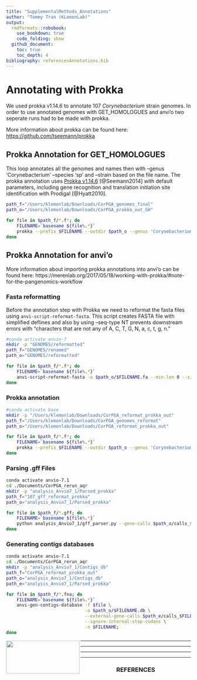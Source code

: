 ```yaml
---
title: "SupplementalMethods_Annotations"
author: "Tommy Tran (KLemonLab)"
output:
  rmdformats::robobook:
    use_bookdown: true
    code_folding: show
  github_document:
    toc: true
    toc_depth: 4
bibliography: referencesAnnotations.bib
---
```


# Annotating with Prokka

We used prokka v1.14.6 to annotate 107 *Corynebacterium* strain genomes. In order to use annotated genomes with GET_HOMOLOGUES and anvi'o two seperate runs had to be made with prokka.

More information about prokka can be found here: <https://github.com/tseemann/prokka>

## Prokka Annotation for GET_HOMOLOGUES

This loop annotates all the genomes and names then with --genus 'Corynebacterium' --species 'sp' and --strain based on the file name. The prokka annotation uses [Prokka v1.14.6](https://github.com/tseemann/prokka/releases/tag/v1.14.6) [@Seemann2014] with default parameters, including gene recognition and translation initiation site identification with Prodigal [@Hyatt2010].

```bash
path_f="/Users/klemonlab/Downloads/CorPGA_genomes_final"
path_o="/Users/klemonlab/Downloads/CorPGA_prokka_out_GH"

for file in $path_f/*.f*; do
    FILENAME=`basename ${file%.*}`
    prokka --prefix $FILENAME --outdir $path_o --genus 'Corynebacterium' --species 'sp' --strain $FILENAME --centre X --compliant --cpus 0 --force $file; 
done
```

## Prokka Annotation for anvi'o

More information about importing prokka annotations into anvi'o can be found here: https://merenlab.org/2017/05/18/working-with-prokka/#note-for-the-pangenomics-workflow

### Fasta reformatting

Before the annotation step with Prokka we need to reformat the fasta files using `anvi-script-reformat-fasta`. This script creates FASTA file with simplified deflines and also by using --seq-type NT prevents downstream errors with "characters that are not any of A, C, T, G, N, a, c, t, g, n."

```bash
#conda activate anvio-7
mkdir -p "GENOMES/reformatted"
path_f="GENOMES/renamed"
path_o="GENOMES/reformatted"

for file in $path_f/*.f*; do
    FILENAME=`basename ${file%.*}`
    anvi-script-reformat-fasta -o $path_o/$FILENAME.fa --min-len 0 --simplify-names $file --seq-type NT; 
done
```

### Prokka annotation

```bash
#conda activate base
mkdir -p "/Users/klemonlab/Downloads/CorPGA_reformat_prokka_out"
path_f="/Users/klemonlab/Downloads/CorPGA_genomes_reformat"
path_o="/Users/klemonlab/Downloads/CorPGA_reformat_prokka_out"

for file in $path_f/*.f*; do
    FILENAME=`basename ${file%.*}`
    prokka --prefix $FILENAME --outdir $path_o --genus 'Corynebacterium' --species 'sp' --strain $FILENAME --cpus 0 --force $file;
done
```

### Parsing .gff Files
```bash
conda activate anvio-7.1
cd ./Documents/CorPGA_rerun_aqr
mkdir -p "analysis_Anvio7_1/Parsed_prokka"
path_f="107_gff_reformat_prokka"
path_o="analysis_Anvio7_1/Parsed_prokka"

for file in $path_f/*.gff; do
    FILENAME=`basename ${file%.*}`
    python analysis_Anvio7_1/gff_parser.py --gene-calls $path_o/calls_$FILENAME.txt --annotation $path_o/annot_$FILENAME.txt $file;
done
```

### Generating contigs databases
```bash
conda activate anvio-7.1
cd ./Documents/CorPGA_rerun_aqr
mkdir -p "analysis_Anvio7_1/Contigs_db"
path_f="CorPGA_reformat_prokka_out"
path_o="analysis_Anvio7_1/Contigs_db"
path_e="analysis_Anvio7_1/Parsed_prokka"

for file in $path_f/*.fna; do
    FILENAME=`basename ${file%.*}`
    anvi-gen-contigs-database -f $file \
                              -o $path_o/$FILENAME.db \
                              --external-gene-calls $path_e/calls_$FILENAME.txt \
                              --ignore-internal-stop-codons \
                              -n $FILENAME;
done
```

<img src="images/Department-of-Molecular-Virology-&amp;-Microbiologyy-Horz-GRAY.png" align="left" width="200" height="90"/>

------------------------------------------------------------------------

------------------------------------------------------------------------

------------------------------------------------------------------------

------------------------------------------------------------------------

<center> <h3>REFERENCES </h3> </center>
